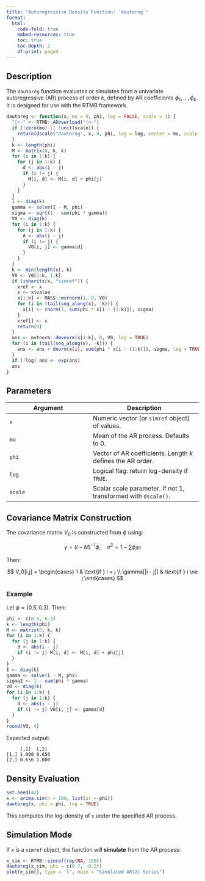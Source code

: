 ```yaml
---
title: "Autoregressive Density Function: `dautoreg`"
format:
  html:
    code-fold: true
    embed-resources: true
    toc: true
    toc-depth: 2
    df-print: paged
---
```


## Description

The `dautoreg` function evaluates or simulates from a univariate autoregressive (AR) process of order $k$, defined by AR coefficients $\phi_1, \dots, \phi_k$. It is designed for use with the RTMB framework.

```r
dautoreg <- function(x, mu = 0, phi, log = FALSE, scale = 1) {
  "[<-" <- RTMB::ADoverload("[<-")
  if (!zero(mu) || !unit(scale)) {
    return(dscale("dautoreg", x, 0, phi, log = log, center = mu, scale = scale))
  }
  k <- length(phi)
  M <- matrix(0, k, k)
  for (i in 1:k) {
    for (j in 1:k) {
      d <- abs(i - j)
      if (i != j) {
        M[i, d] <- M[i, d] + phi[j]
      }
    }
  }
  I <- diag(k)
  gamma <- solve(I - M, phi)
  sigma <- sqrt(1 - sum(phi * gamma))
  V0 <- diag(k)
  for (i in 1:k) {
    for (j in 1:k) {
      d <- abs(i - j)
      if (i != j) {
        V0[i, j] <- gamma[d]
      }
    }
  }
  k <- min(length(x), k)
  V0 <- V0[1:k, 1:k]
  if (inherits(x, "simref")) {
    xref <- x
    x <- x$value
    x[1:k] <- MASS::mvrnorm(1, 0, V0)
    for (i in (tail(seq_along(x), -k))) {
      x[i] <- rnorm(1, sum(phi * x[i - (1:k)]), sigma)
    }
    xref[] <- x
    return(0)
  }
  ans <- mvtnorm::dmvnorm(x[1:k], 0, V0, log = TRUE)
  for (i in (tail(seq_along(x), -k))) {
    ans <- ans + dnorm(x[i], sum(phi * x[i - (1:k)]), sigma, log = TRUE)
  }
  if (!log) ans <- exp(ans)
  ans
}
```

## Parameters

| Argument | Description |
|----------|-------------|
| `x`      | Numeric vector (or `simref` object) of values. |
| `mu`     | Mean of the AR process. Defaults to 0. |
| `phi`    | Vector of AR coefficients. Length $k$ defines the AR order. |
| `log`    | Logical flag: return log-density if `TRUE`. |
| `scale`  | Scalar scale parameter. If not 1, transformed with `dscale()`. |

## Covariance Matrix Construction

The covariance matrix $V_0$ is constructed from $\phi$ using:

$$
\gamma = (I - M)^{-1} \phi,
\quad \sigma^2 = 1 - \sum \phi_i \gamma_i
$$

Then:

$$
V_0[i,j] =
\begin{cases}
1 & \text{if } i = j \\
\gamma[|i - j|] & \text{if } i \ne j
\end{cases}
$$

### Example

Let $\phi = (0.5, 0.3)$. Then:

```r
phi <- c(0.5, 0.3)
k <- length(phi)
M <- matrix(0, k, k)
for (i in 1:k) {
  for (j in 1:k) {
    d <- abs(i - j)
    if (i != j) M[i, d] <- M[i, d] + phi[j]
  }
}
I <- diag(k)
gamma <- solve(I - M, phi)
sigma2 <- 1 - sum(phi * gamma)
V0 <- diag(k)
for (i in 1:k) {
  for (j in 1:k) {
    d <- abs(i - j)
    if (i != j) V0[i, j] <- gamma[d]
  }
}
round(V0, 4)
```

Expected output:

```
     [,1]  [,2]
[1,] 1.000 0.656
[2,] 0.656 1.000
```

## Density Evaluation

```r
set.seed(42)
x <- arima.sim(n = 100, list(ar = phi))
dautoreg(x, phi = phi, log = TRUE)
```

This computes the log-density of `x` under the specified AR process.

## Simulation Mode

If `x` is a `simref` object, the function will **simulate** from the AR process:

```r
x_sim <- RTMB::simref(rep(NA, 100))
dautoreg(x_sim, phi = c(0.7, -0.2))
plot(x_sim[], type = 'l', main = "Simulated AR(2) Series")
```
